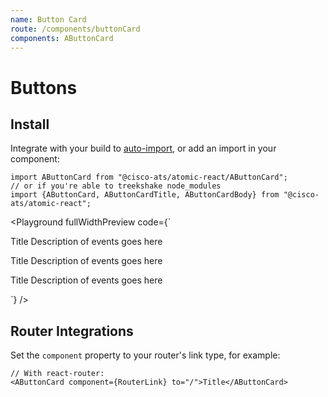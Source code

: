 ```yaml
---
name: Button Card
route: /components/buttonCard
components: AButtonCard
---
```



# Buttons

## Install

Integrate with your build to [auto-import](/#integrating), or add an import in your component:

```
import AButtonCard from "@cisco-ats/atomic-react/AButtonCard";
// or if you're able to treekshake node_modules
import {AButtonCard, AButtonCardTitle, AButtonCardBody} from "@cisco-ats/atomic-react";
```

<Playground
  fullWidthPreview
  code={`<div className="d-flex">
  <div>
    <p>
      <AButtonCard>
        <AButtonCardTitle>Title</AButtonCardTitle>
        <AButtonCardBody>Description of events goes here</AButtonCardBody>
      </AButtonCard>
    </p>
    <p>
      <AButtonCard selected>
        <AButtonCardTitle>Title</AButtonCardTitle>
        <AButtonCardBody>Description of events goes here</AButtonCardBody>
      </AButtonCard>
    </p>
    <p>
      <AButtonCard disabled>
        <AButtonCardTitle>Title</AButtonCardTitle>
        <AButtonCardBody>Description of events goes here</AButtonCardBody>
      </AButtonCard>
    </p>
</div>
</div>
`}
/>

## Router Integrations

Set the `component` property to your router's link type, for example:

```
// With react-router:
<AButtonCard component={RouterLink} to="/">Title</AButtonCard>
```
